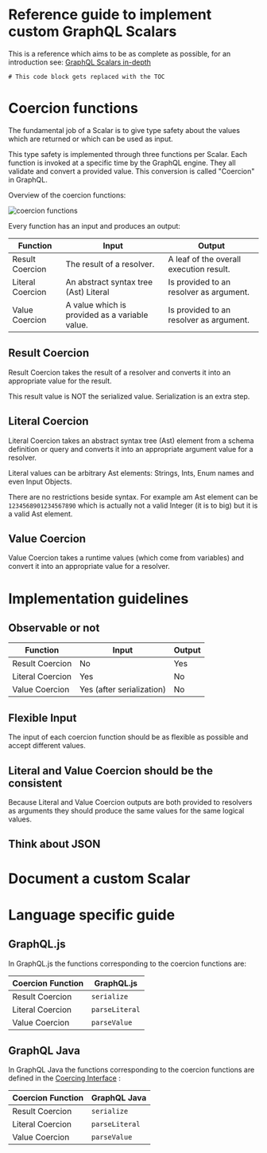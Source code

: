 
<SEO title="Guide to GraphQL Scalars" />

<h1>Reference guide to implement custom GraphQL Scalars</h1>

This is a reference which aims to be as complete as possible, for an introduction see: [GraphQL Scalars in-depth](https://www.graphql.de/blog/scalars-in-depth/)

```toc
# This code block gets replaced with the TOC
```


# Coercion functions

The fundamental job of a Scalar is to give type safety about the values which are returned or which can be used as input.

This type safety is implemented through three functions per Scalar. Each function is invoked at a specific time by the GraphQL engine. 
They all validate and convert a provided value. This conversion is called "Coercion" in GraphQL. 

Overview of the coercion functions:

![coercion functions](../images/coercion-functions.png)


Every function has an input and produces an output:


| Function      | Input | Output
| ------------- |-------------|------
| Result Coercion  | The result of a resolver.  | A leaf of the overall execution result.
| Literal Coercion | An abstract syntax tree (Ast)  Literal | Is provided to an resolver as argument. 
| Value Coercion | A value which is provided as a variable value. | Is provided to an resolver as argument.


## Result Coercion 

Result Coercion takes the result of a resolver and converts it into an appropriate value for the result.

This result value is NOT the serialized value. Serialization is an extra step.

## Literal Coercion 

Literal Coercion takes an abstract syntax tree (Ast) element from a schema definition or query and converts it into an appropriate 
argument value for a resolver.

Literal values can be arbitrary Ast elements: Strings, Ints, Enum names and even Input Objects. 

There are no restrictions beside syntax. For example am Ast element can be `1234568901234567890` which 
is actually not a valid  Integer (it is to big) but it is a valid Ast element. 

## Value Coercion 

Value Coercion takes a runtime values (which come from variables) and convert it into an appropriate value for a resolver.



# Implementation guidelines  

## Observable or not

| Function      | Input | Output
| ------------- |-------------|--
| Result Coercion  | No | Yes
| Literal Coercion | Yes | No
| Value Coercion | Yes (after serialization) | No


## Flexible Input

The input of each coercion function should be as flexible as possible and accept different values. 


## Literal and Value Coercion should be the consistent

Because Literal and Value Coercion outputs are both provided to resolvers as arguments they 
should produce the same values for the same logical values.

## Think about JSON


# Document a custom Scalar 

# Language specific guide

## GraphQL.js

In GraphQL.js the functions corresponding to the coercion functions are:


| Coercion Function | GraphQL.js
| ------------- |-------------
| Result Coercion | `serialize`
| Literal Coercion | `parseLiteral`
| Value Coercion | `parseValue`

## GraphQL Java

In GraphQL Java the functions corresponding to the coercion functions are defined in the [Coercing Interface](https://github.com/graphql-java/graphql-java/blob/master/src/main/java/graphql/schema/Coercing.java) :

| Coercion Function | GraphQL Java
| ------------- |-------------
| Result Coercion | `serialize`
| Literal Coercion | `parseLiteral`
| Value Coercion | `parseValue`


